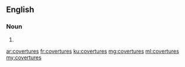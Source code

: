 ==English==

===Noun===
{{head|en|plural}}

# {{plural of|coverture|lang=en}}

[[ar:covertures]]
[[fr:covertures]]
[[ku:covertures]]
[[mg:covertures]]
[[ml:covertures]]
[[my:covertures]]